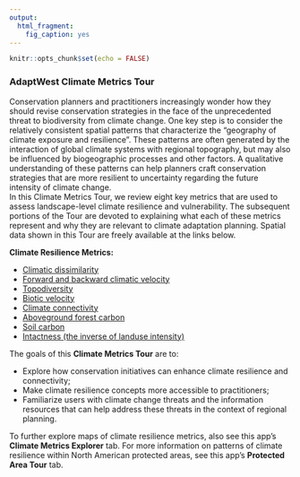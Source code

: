 ```yaml
---
output:
  html_fragment:
    fig_caption: yes
---
```

```r
knitr::opts_chunk$set(echo = FALSE)
```
### AdaptWest Climate Metrics Tour

Conservation planners and practitioners increasingly wonder how they should revise conservation strategies in the face of the unprecedented threat to biodiversity from climate change. One key step is to consider the relatively consistent spatial patterns that characterize the "geography of climate exposure and resilience". These patterns are often generated by the interaction of global climate systems with regional topography, but may also be influenced by biogeographic processes and other factors. A qualitative understanding of these patterns can help planners craft conservation strategies that are more resilient to uncertainty regarding the future intensity of climate change.
<br>
In this Climate Metrics Tour, we review eight key metrics that are used to assess landscape-level climate resilience and vulnerability. The subsequent portions of the Tour are devoted to explaining what each of these metrics represent and why they are relevant to climate adaptation planning. Spatial data shown in this Tour are freely available at the links below.

  
  **Climate Resilience Metrics:**
  
  * [Climatic dissimilarity](https://adaptwest.databasin.org/pages/climatic-dissimilarity) 
  * [Forward and backward climatic velocity](https://adaptwest.databasin.org/pages/adaptwest-velocitywna)
  * [Topodiversity](https://adaptwest.databasin.org/pages/environmental-diversity-north-america)
  * [Biotic velocity](https://adaptwest.databasin.org/pages/climatic-macrorefugia-for-trees-and-songbirds)
  * [Climate connectivity](https://adaptwest.databasin.org/pages/climate-connectivity-north-america)
  * [Aboveground forest carbon](http://globbiomass.org/wp-content/uploads/GB_Maps/Globbiomass_global_dataset.html)
  * [Soil carbon](https://data.isric.org/geonetwork/srv/eng/catalog.search#/metadata/c02ddf8b-cbfb-4533-a9c3-7bf0790fd042)
  * [Intactness (the inverse of landuse intensity)](https://figshare.com/articles/Global_Human_Modification/7283087)
  

The goals of this **Climate Metrics Tour** are to:

  * Explore how conservation initiatives can enhance climate resilience and connectivity;
  * Make climate resilience concepts more accessible to practitioners;
  * Familiarize users with climate change threats and the information resources that can help address these threats in the context of regional planning.
  
To further explore maps of climate resilience metrics, also see this app's **Climate Metrics Explorer** tab. For more information on patterns of climate resilience within North American protected areas, see this app's **Protected Area Tour** tab. 